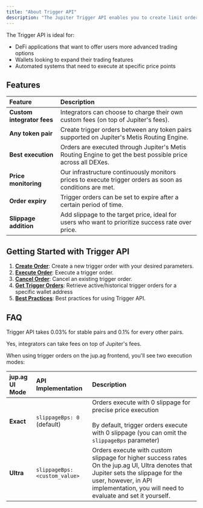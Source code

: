 ```yaml
---
title: "About Trigger API"
description: "The Jupiter Trigger API enables you to create limit orders on Solana, allowing users to set target prices for token swaps that execute automatically when market conditions are met."
---
```


The Trigger API is ideal for:

* DeFi applications that want to offer users more advanced trading options
* Wallets looking to expand their trading features
* Automated systems that need to execute at specific price points

## Features

| Feature                    | Description                                                                                                 |
| :-------------------------- | :----------------------------------------------------------------------------------------------------------- |
| **Custom integrator fees** | Integrators can choose to charge their own custom fees (on top of Jupiter's fees).                          |
| **Any token pair**         | Create trigger orders between any token pairs supported on Jupiter's Metis Routing Engine.                  |
| **Best execution**         | Orders are executed through Jupiter's Metis Routing Engine to get the best possible price across all DEXes. |
| **Price monitoring**       | Our infrastructure continuously monitors prices to execute trigger orders as soon as conditions are met.    |
| **Order expiry**           | Trigger orders can be set to expire after a certain period of time.                                         |
| **Slippage addition**      | Add slippage to the target price, ideal for users who want to prioritize success rate over price.           |

## Getting Started with Trigger API

1. [**Create Order**](/docs/trigger-api/create-order): Create a new trigger order with your desired parameters.
2. [**Execute Order**](/docs/trigger-api/execute-order): Execute a trigger order.
3. [**Cancel Order**](/docs/trigger-api/cancel-order): Cancel an existing trigger order.
4. [**Get Trigger Orders**](/docs/trigger-api/get-trigger-orders): Retrieve active/historical trigger orders for a specific wallet address
5. [**Best Practices**](/docs/trigger-api/best-practices): Best practices for using Trigger API.

## FAQ

<AccordionGroup>

<Accordion title="What is the fee for using Trigger API?">

Trigger API takes 0.03% for stable pairs and 0.1% for every other pairs.
</Accordion>

<Accordion title="Can integrators take fees using Trigger API?">


Yes, integrators can take fees on top of Jupiter's fees.
</Accordion>

<Accordion title="How do jup.ag UI modes translate to the Trigger API?">

When using trigger orders on the jup.ag frontend, you'll see two execution modes:

| jup.ag UI Mode | API Implementation            | Description                                                                                                                                                                                                              |
| :-------------- | :----------------------------- | :------------------------------------------------------------------------------------------------------------------------------------------------------------------------------------------------------------------------ |
| **Exact**      | `slippageBps: 0` (default)    | Orders execute with 0 slippage for precise price execution <br/> <br/> By default, trigger orders execute with 0 slippage (you can omit the `slippageBps` parameter)                                                                 |
| **Ultra**      | `slippageBps: <custom_value>` | Orders execute with custom slippage for higher success rates On the jup.ag UI, Ultra denotes that Jupiter sets the slippage for the user, however, in API implementation, you will need to evaluate and set it yourself. |
</Accordion>
</AccordionGroup>
